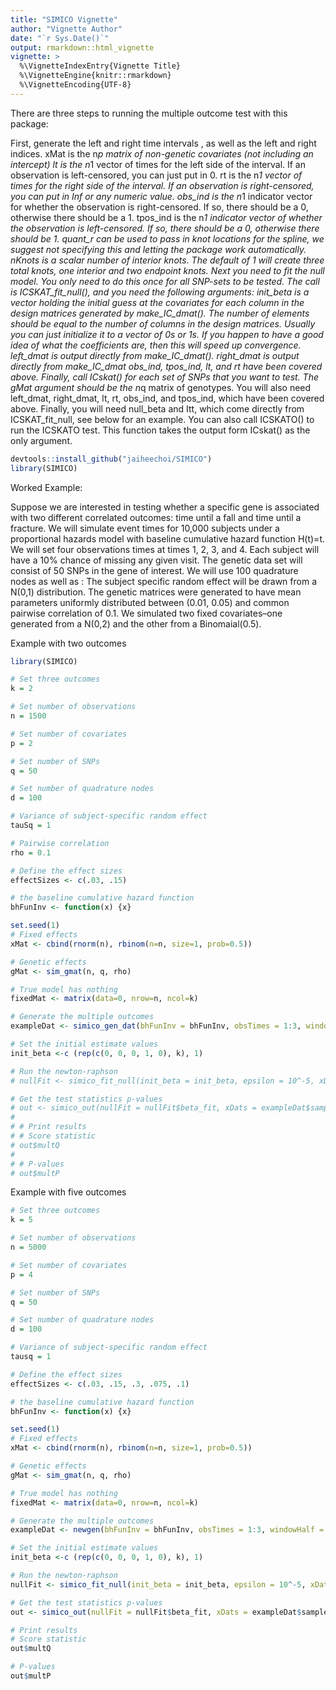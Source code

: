 ```yaml
---
title: "SIMICO Vignette"
author: "Vignette Author"
date: "`r Sys.Date()`"
output: rmarkdown::html_vignette
vignette: >
  %\VignetteIndexEntry{Vignette Title}
  %\VignetteEngine{knitr::rmarkdown}
  %\VignetteEncoding{UTF-8}
---
```

There are three steps to running the multiple outcome test with this package:

First, generate the left and right time intervals \textbf{for each outcome}, as well as the left and right indices. 
xMat is the n*p matrix of non-genetic covariates (not including an intercept)
lt is the n*1 vector of times for the left side of the interval. If an observation is left-censored, you can just put in 0.
rt is the n*1 vector of times for the right side of the interval. If an observation is right-censored, you can put in Inf or any numeric value.
obs_ind is the n*1 indicator vector for whether the observation is right-censored. If so, there should be a 0, otherwise there should be a 1.
tpos_ind is the n*1 indicator vector of whether the observation is left-censored. If so, there should be a 0, otherwise there should be 1.
quant_r can be used to pass in knot locations for the spline, we suggest not specifying this and letting the package work automatically.
nKnots is a scalar number of interior knots. The default of 1 will create three total knots, one interior and two endpoint knots.
Next you need to fit the null model. You only need to do this once for all SNP-sets to be tested. The call is ICSKAT_fit_null(), and you need the following arguments:
init_beta is a vector holding the initial guess at the covariates for each column in the design matrices generated by make_IC_dmat(). The number of elements should be equal to the number of columns in the design matrices. Usually you can just initialize it to a vector of 0s or 1s. If you happen to have a good idea of what the coefficients are, then this will speed up convergence.
left_dmat is output directly from make_IC_dmat().
right_dmat is output directly from make_IC_dmat
obs_ind, tpos_ind, lt, and rt have been covered above.
Finally, call ICskat() for each set of SNPs that you want to test. The gMat argument should be the n*q matrix of genotypes. You will also need left_dmat, right_dmat, lt, rt, obs_ind, and tpos_ind, which have been covered above. Finally, you will need null_beta and Itt, which come directly from ICSKAT_fit_null, see below for an example. You can also call ICSKATO() to run the ICSKATO test. This function takes the output form ICskat() as the only argument.

```r
devtools::install_github("jaiheechoi/SIMICO")
library(SIMICO)
```
Worked Example:

Suppose we are interested in testing whether a specific gene is associated with two different correlated outcomes: time until a fall and time until a fracture. We will simulate event times for 10,000 subjects under a proportional hazards model with baseline cumulative hazard function H(t)=t. We will set four observations times at times 1, 2, 3, and 4. Each subject will have a 10% chance of missing any given visit. The genetic data set will consist of 50 SNPs in the gene of interest. We will use 100 quadrature nodes as well as : The subject specific random effect will be drawn from a N(0,1) distribution. The genetic matrices were generated to have mean parameters uniformly distributed between (0.01, 0.05) and common pairwise correlation of 0.1. We simulated two fixed covariates--one generated from a N(0,2) and the other from a Binomaial(0.5). 

Example with two outcomes
```r
library(SIMICO)

# Set three outcomes
k = 2

# Set number of observations
n = 1500

# Set number of covariates
p = 2

# Set number of SNPs
q = 50

# Set number of quadrature nodes
d = 100

# Variance of subject-specific random effect
tauSq = 1

# Pairwise correlation
rho = 0.1

# Define the effect sizes
effectSizes <- c(.03, .15)

# the baseline cumulative hazard function
bhFunInv <- function(x) {x}

set.seed(1)
# Fixed effects
xMat <- cbind(rnorm(n), rbinom(n=n, size=1, prob=0.5))

# Genetic effects
gMat <- sim_gmat(n, q, rho)

# True model has nothing
fixedMat <- matrix(data=0, nrow=n, ncol=k)

# Generate the multiple outcomes
exampleDat <- simico_gen_dat(bhFunInv = bhFunInv, obsTimes = 1:3, windowHalf = 0.1, n, p, k, tauSq, gMat, effectSizes)

# Set the initial estimate values
init_beta <-c (rep(c(0, 0, 0, 1, 0), k), 1)

# Run the newton-raphson
# nullFit <- simico_fit_null(init_beta = init_beta, epsilon = 10^-5, xDats = exampleDat$sample$xDats, lt_all = exampleDat$leftTimesMat, rt_all = exampleDat$rightTimesMat, k = k, d = d)

# Get the test statistics p-values
# out <- simico_out(nullFit = nullFit$beta_fit, xDats = exampleDat$sample$xDats, lt_all = exampleDat$leftTimesMat, rt_all = exampleDat$rightTimesMat, Itt = nullFit$jmat, a1 = 1, a2 = 25, G = gMat, k  = k, d = d)
# 
# # Print results
# # Score statistic
# out$multQ
# 
# # P-values
# out$multP
```


Example with five outcomes
```r

# Set three outcomes
k = 5

# Set number of observations
n = 5000

# Set number of covariates
p = 4

# Set number of SNPs
q = 50

# Set number of quadrature nodes
d = 100

# Variance of subject-specific random effect
tausq = 1

# Define the effect sizes
effectSizes <- c(.03, .15, .3, .075, .1)

# the baseline cumulative hazard function
bhFunInv <- function(x) {x}

set.seed(1)
# Fixed effects
xMat <- cbind(rnorm(n), rbinom(n=n, size=1, prob=0.5))

# Genetic effects
gMat <- sim_gmat(n, q, rho)

# True model has nothing
fixedMat <- matrix(data=0, nrow=n, ncol=k)

# Generate the multiple outcomes
exampleDat <- newgen(bhFunInv = bhFunInv, obsTimes = 1:3, windowHalf = 0.1, n, p, k, tauSq, gMat, effectSizes)

# Set the initial estimate values
init_beta <-c (rep(c(0, 0, 0, 1, 0), k), 1)

# Run the newton-raphson
nullFit <- simico_fit_null(init_beta = init_beta, epsilon = 10^-5, xDats = exampleDat$sample$xDats, lt_all = exampleDat$leftTimesMat, rt_all = exampleDat$rightTimesMat, k = k, d = d)

# Get the test statistics p-values
out <- simico_out(nullFit = nullFit$beta_fit, xDats = exampleDat$sample$xDats, lt_all = exampleDat$leftTimesMat, rt_all = exampleDat$rightTimesMat, Itt = nullFit$jmat, a1 = 1, a2 = 25, G = gMat, k  = k, d = d)

# Print results
# Score statistic
out$multQ

# P-values
out$multP
```
